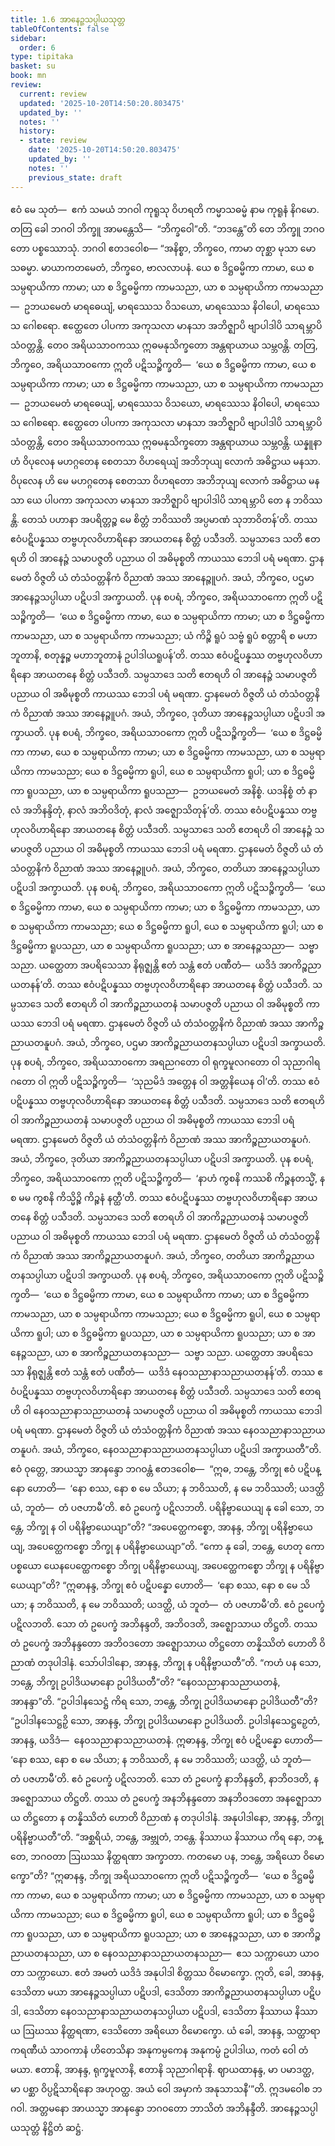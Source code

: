 ```yaml
---
title: 1.6 အာနေဉ္ဇသပ္ပါယသုတ္တ
tableOfContents: false
sidebar:
  order: 6
type: tipitaka
basket: su
book: mn
review:
  current: review
  updated: '2025-10-20T14:50:20.803475'
  updated_by: ''
  notes: ''
  history:
  - state: review
    date: '2025-10-20T14:50:20.803475'
    updated_by: ''
    notes: ''
    previous_state: draft
---
```



<DynamicBreadcrumb />


<ReviewStatus review={frontmatter.review} showDetails={true} />

<HypothesisAnnotation frontmatter={frontmatter} />

<Division number="66" book="mn" e="ch" v="24" p="133">

<Paragraph number="137" book="mn">
ဧဝံ မေ သုတံ—  ဧကံ သမယံ ဘဂဝါ ကုရူသု ဝိဟရတိ ကမ္မာသဓမ္မံ နာမ ကုရူနံ နိဂမော. တတြ ခေါ ဘဂဝါ ဘိက္ခူ အာမန္တေသိ—  “ဘိက္ခဝေါ”တိ. “ဘဒန္တေ”တိ တေ ဘိက္ခူ ဘဂဝတော ပစ္စဿောသုံ. ဘဂဝါ ဧတဒဝေါစ—
</Paragraph>

<Paragraph number="138" book="mn">
“အနိစ္စာ, ဘိက္ခဝေ, ကာမာ တုစ္ဆာ မုသာ မောသဓမ္မာ. မာယာကတမေတံ, ဘိက္ခဝေ, ဗာလလာပနံ. ယေ စ ဒိဋ္ဌဓမ္မိကာ ကာမာ, ယေ စ သမ္ပရာယိကာ ကာမာ; ယာ စ ဒိဋ္ဌဓမ္မိကာ ကာမသညာ, ယာ စ သမ္ပရာယိကာ ကာမသညာ—  ဥဘယမေတံ မာရဓေယျံ, မာရဿေသ ဝိသယော, မာရဿေသ နိဝါပေါ, မာရဿေသ ဂေါစရော. ဧတ္ထေတေ ပါပကာ အကုသလာ မာနသာ အဘိဇ္ဈာပိ ဗျာပါဒါပိ သာရမ္ဘာပိ သံဝတ္တန္တိ. တေဝ အရိယသာဝကဿ ဣဓမနုသိက္ခတော အန္တရာယာယ သမ္ဘဝန္တိ. တတြ, ဘိက္ခဝေ, အရိယသာဝကော ဣတိ ပဋိသဉ္စိက္ခတိ—  ‘ယေ စ ဒိဋ္ဌဓမ္မိကာ ကာမာ, ယေ စ သမ္ပရာယိကာ ကာမာ; ယာ စ ဒိဋ္ဌဓမ္မိကာ ကာမသညာ, ယာ စ သမ္ပရာယိကာ ကာမသညာ—  ဥဘယမေတံ မာရဓေယျံ, မာရဿေသ ဝိသယော, မာရဿေသ နိဝါပေါ, မာရဿေသ ဂေါစရော. ဧတ္ထေတေ ပါပကာ အကုသလာ မာနသာ အဘိဇ္ဈာပိ ဗျာပါဒါပိ သာရမ္ဘာပိ သံဝတ္တန္တိ, တေဝ အရိယသာဝကဿ ဣဓမနုသိက္ခတော အန္တရာယာယ သမ္ဘဝန္တိ. ယန္နူနာဟံ ဝိပုလေန မဟဂ္ဂတေန စေတသာ ဝိဟရေယျံ အဘိဘုယျ လောကံ အဓိဋ္ဌာယ မနသာ. ဝိပုလေန ဟိ မေ မဟဂ္ဂတေန စေတသာ ဝိဟရတော အဘိဘုယျ လောကံ အဓိဋ္ဌာယ မနသာ ယေ ပါပကာ အကုသလာ မာနသာ အဘိဇ္ဈာပိ ဗျာပါဒါပိ သာရမ္ဘာပိ တေ န ဘဝိဿန္တိ. တေသံ ပဟာနာ အပရိတ္တဉ္စ မေ စိတ္တံ ဘဝိဿတိ အပ္ပမာဏံ သုဘာဝိတန်’တိ. တဿ ဧဝံပဋိပန္နဿ တဗ္ဗဟုလဝိဟာရိနော အာယတနေ စိတ္တံ ပသီဒတိ. သမ္ပသာဒေ သတိ ဧတရဟိ ဝါ အာနေဉ္ဇံ သမာပဇ္ဇတိ ပညာယ ဝါ အဓိမုစ္စတိ ကာယဿ ဘေဒါ ပရံ မရဏာ. ဌာနမေတံ ဝိဇ္ဇတိ ယံ တံသံဝတ္တနိကံ ဝိညာဏံ အဿ အာနေဉ္ဇူပဂံ. အယံ, ဘိက္ခဝေ, ပဌမာ အာနေဉ္ဇသပ္ပါယာ ပဋိပဒါ အက္ခာယတိ.
</Paragraph>

</Division>
<Division number="67" book="mn" e="ch" v="24" p="134">

<Paragraph number="139" book="mn">
ပုန စပရံ, ဘိက္ခဝေ, အရိယသာဝကော ဣတိ ပဋိသဉ္စိက္ခတိ—  ‘ယေ စ ဒိဋ္ဌဓမ္မိကာ ကာမာ, ယေ စ သမ္ပရာယိကာ ကာမာ; ယာ စ ဒိဋ္ဌဓမ္မိကာ ကာမသညာ, ယာ စ သမ္ပရာယိကာ ကာမသညာ; ယံ ကိဉ္စိ ရူပံ သဗ္ဗံ ရူပံ စတ္တာရိ စ မဟာဘူတာနိ, စတုန္နဉ္စ မဟာဘူတာနံ ဥပါဒါယရူပန်’တိ. တဿ ဧဝံပဋိပန္နဿ တဗ္ဗဟုလဝိဟာရိနော အာယတနေ စိတ္တံ ပသီဒတိ. သမ္ပသာဒေ သတိ ဧတရဟိ ဝါ အာနေဉ္ဇံ သမာပဇ္ဇတိ ပညာယ ဝါ အဓိမုစ္စတိ ကာယဿ ဘေဒါ ပရံ မရဏာ. ဌာနမေတံ ဝိဇ္ဇတိ ယံ တံသံဝတ္တနိကံ ဝိညာဏံ အဿ အာနေဉ္ဇူပဂံ. အယံ, ဘိက္ခဝေ, ဒုတိယာ အာနေဉ္ဇသပ္ပါယာ ပဋိပဒါ အက္ခာယတိ.
</Paragraph>

<Paragraph number="140" book="mn">
ပုန စပရံ, ဘိက္ခဝေ, အရိယသာဝကော ဣတိ ပဋိသဉ္စိက္ခတိ—  ‘ယေ စ ဒိဋ္ဌဓမ္မိကာ ကာမာ, ယေ စ သမ္ပရာယိကာ ကာမာ; ယာ စ ဒိဋ္ဌဓမ္မိကာ ကာမသညာ, ယာ စ သမ္ပရာယိကာ ကာမသညာ; ယေ စ ဒိဋ္ဌဓမ္မိကာ ရူပါ, ယေ စ သမ္ပရာယိကာ ရူပါ; ယာ စ ဒိဋ္ဌဓမ္မိကာ ရူပသညာ, ယာ စ သမ္ပရာယိကာ ရူပသညာ—  ဥဘယမေတံ အနိစ္စံ. ယဒနိစ္စံ တံ နာလံ အဘိနန္ဒိတုံ, နာလံ အဘိဝဒိတုံ, နာလံ အဇ္ဈောသိတုန်’တိ. တဿ ဧဝံပဋိပန္နဿ တဗ္ဗဟုလဝိဟာရိနော အာယတနေ စိတ္တံ ပသီဒတိ. သမ္ပသာဒေ သတိ ဧတရဟိ ဝါ အာနေဉ္ဇံ သမာပဇ္ဇတိ ပညာယ ဝါ အဓိမုစ္စတိ ကာယဿ ဘေဒါ ပရံ မရဏာ. ဌာနမေတံ ဝိဇ္ဇတိ ယံ တံသံဝတ္တနိကံ ဝိညာဏံ အဿ အာနေဉ္ဇူပဂံ. အယံ, ဘိက္ခဝေ, တတိယာ အာနေဉ္ဇသပ္ပါယာ ပဋိပဒါ အက္ခာယတိ.
</Paragraph>

</Division>
<Division number="68" book="mn" e="ch" v="24" p="135">

<Paragraph number="141" book="mn">
ပုန စပရံ, ဘိက္ခဝေ, အရိယသာဝကော ဣတိ ပဋိသဉ္စိက္ခတိ—  ‘ယေ စ ဒိဋ္ဌဓမ္မိကာ ကာမာ, ယေ စ သမ္ပရာယိကာ ကာမာ; ယာ စ ဒိဋ္ဌဓမ္မိကာ ကာမသညာ, ယာ စ သမ္ပရာယိကာ ကာမသညာ; ယေ စ ဒိဋ္ဌဓမ္မိကာ ရူပါ, ယေ စ သမ္ပရာယိကာ ရူပါ; ယာ စ ဒိဋ္ဌဓမ္မိကာ ရူပသညာ, ယာ စ သမ္ပရာယိကာ ရူပသညာ; ယာ စ အာနေဉ္ဇသညာ—  သဗ္ဗာ သညာ. ယတ္ထေတာ အပရိသေသာ နိရုဇ္ဈန္တိ ဧတံ သန္တံ ဧတံ ပဏီတံ—  ယဒိဒံ အာကိဉ္စညာယတနန်’တိ. တဿ ဧဝံပဋိပန္နဿ တဗ္ဗဟုလဝိဟာရိနော အာယတနေ စိတ္တံ ပသီဒတိ. သမ္ပသာဒေ သတိ ဧတရဟိ ဝါ အာကိဉ္စညာယတနံ သမာပဇ္ဇတိ ပညာယ ဝါ အဓိမုစ္စတိ ကာယဿ ဘေဒါ ပရံ မရဏာ. ဌာနမေတံ ဝိဇ္ဇတိ ယံ တံသံဝတ္တနိကံ ဝိညာဏံ အဿ အာကိဉ္စညာယတနူပဂံ. အယံ, ဘိက္ခဝေ, ပဌမာ အာကိဉ္စညာယတနသပ္ပါယာ ပဋိပဒါ အက္ခာယတိ.
</Paragraph>

</Division>
<Division number="69" book="mn" e="ch" v="24" p="136">

<Paragraph number="142" book="mn">
ပုန စပရံ, ဘိက္ခဝေ, အရိယသာဝကော အရညဂတော ဝါ ရုက္ခမူလဂတော ဝါ သုညာဂါရဂတော ဝါ ဣတိ ပဋိသဉ္စိက္ခတိ—  ‘သုညမိဒံ အတ္တေန ဝါ အတ္တနိယေန ဝါ’တိ. တဿ ဧဝံပဋိပန္နဿ တဗ္ဗဟုလဝိဟာရိနော အာယတနေ စိတ္တံ ပသီဒတိ. သမ္ပသာဒေ သတိ ဧတရဟိ ဝါ အာကိဉ္စညာယတနံ သမာပဇ္ဇတိ ပညာယ ဝါ အဓိမုစ္စတိ ကာယဿ ဘေဒါ ပရံ မရဏာ. ဌာနမေတံ ဝိဇ္ဇတိ ယံ တံသံဝတ္တနိကံ ဝိညာဏံ အဿ အာကိဉ္စညာယတနူပဂံ. အယံ, ဘိက္ခဝေ, ဒုတိယာ အာကိဉ္စညာယတနသပ္ပါယာ ပဋိပဒါ အက္ခာယတိ.
</Paragraph>

</Division>
<Division number="70" book="mn" e="ch" v="24" p="140">

<Paragraph number="143" book="mn">
ပုန စပရံ, ဘိက္ခဝေ, အရိယသာဝကော ဣတိ ပဋိသဉ္စိက္ခတိ—  ‘နာဟံ ကွစနိ ကဿစိ ကိဉ္စနတသ္မိံ, န စ မမ ကွစနိ ကိသ္မိဉ္စိ ကိဉ္စနံ နတ္ထီ’တိ. တဿ ဧဝံပဋိပန္နဿ တဗ္ဗဟုလဝိဟာရိနော အာယတနေ စိတ္တံ ပသီဒတိ. သမ္ပသာဒေ သတိ ဧတရဟိ ဝါ အာကိဉ္စညာယတနံ သမာပဇ္ဇတိ ပညာယ ဝါ အဓိမုစ္စတိ ကာယဿ ဘေဒါ ပရံ မရဏာ. ဌာနမေတံ ဝိဇ္ဇတိ ယံ တံသံဝတ္တနိကံ ဝိညာဏံ အဿ အာကိဉ္စညာယတနူပဂံ. အယံ, ဘိက္ခဝေ, တတိယာ အာကိဉ္စညာယတနသပ္ပါယာ ပဋိပဒါ အက္ခာယတိ.
</Paragraph>

<Paragraph number="144" book="mn">
ပုန စပရံ, ဘိက္ခဝေ, အရိယသာဝကော ဣတိ ပဋိသဉ္စိက္ခတိ—  ‘ယေ စ ဒိဋ္ဌဓမ္မိကာ ကာမာ, ယေ စ သမ္ပရာယိကာ ကာမာ; ယာ စ ဒိဋ္ဌဓမ္မိကာ ကာမသညာ, ယာ စ သမ္ပရာယိကာ ကာမသညာ; ယေ စ ဒိဋ္ဌဓမ္မိကာ ရူပါ, ယေ စ သမ္ပရာယိကာ ရူပါ; ယာ စ ဒိဋ္ဌဓမ္မိကာ ရူပသညာ, ယာ စ သမ္ပရာယိကာ ရူပသညာ; ယာ စ အာနေဉ္ဇသညာ, ယာ စ အာကိဉ္စညာယတနသညာ—  သဗ္ဗာ သညာ. ယတ္ထေတာ အပရိသေသာ နိရုဇ္ဈန္တိ ဧတံ သန္တံ ဧတံ ပဏီတံ—  ယဒိဒံ နေဝသညာနာသညာယတနန်’တိ. တဿ ဧဝံပဋိပန္နဿ တဗ္ဗဟုလဝိဟာရိနော အာယတနေ စိတ္တံ ပသီဒတိ. သမ္ပသာဒေ သတိ ဧတရဟိ ဝါ နေဝသညာနာသညာယတနံ သမာပဇ္ဇတိ ပညာယ ဝါ အဓိမုစ္စတိ ကာယဿ ဘေဒါ ပရံ မရဏာ. ဌာနမေတံ ဝိဇ္ဇတိ ယံ တံသံဝတ္တနိကံ ဝိညာဏံ အဿ နေဝသညာနာသညာယတနူပဂံ. အယံ, ဘိက္ခဝေ, နေဝသညာနာသညာယတနသပ္ပါယာ ပဋိပဒါ အက္ခာယတီ”တိ.
</Paragraph>

</Division>
<Division number="71" book="mn" e="ch" v="24" p="141">

<Paragraph number="145" book="mn">
ဧဝံ ဝုတ္တေ, အာယသ္မာ အာနန္ဒော ဘဂဝန္တံ ဧတဒဝေါစ—  “ဣဓ, ဘန္တေ, ဘိက္ခု ဧဝံ ပဋိပန္နော ဟောတိ—  ‘နော စဿ, နော စ မေ သိယာ; န ဘဝိဿတိ, န မေ ဘဝိဿတိ; ယဒတ္ထိ ယံ, ဘူတံ—  တံ ပဇဟာမီ’တိ. ဧဝံ ဥပေက္ခံ ပဋိလဘတိ. ပရိနိဗ္ဗာယေယျ နု ခေါ သော, ဘန္တေ, ဘိက္ခု န ဝါ ပရိနိဗ္ဗာယေယျာ”တိ? “အပေတ္ထေကစ္စော, အာနန္ဒ, ဘိက္ခု ပရိနိဗ္ဗာယေယျ, အပေတ္ထေကစ္စော ဘိက္ခု န ပရိနိဗ္ဗာယေယျာ”တိ. “ကော နု ခေါ, ဘန္တေ, ဟေတု ကော ပစ္စယော ယေနပေတ္ထေကစ္စော ဘိက္ခု ပရိနိဗ္ဗာယေယျ, အပေတ္ထေကစ္စော ဘိက္ခု န ပရိနိဗ္ဗာယေယျာ”တိ? “ဣဓာနန္ဒ, ဘိက္ခု ဧဝံ ပဋိပန္နော ဟောတိ—  ‘နော စဿ, နော စ မေ သိယာ; န ဘဝိဿတိ, န မေ ဘဝိဿတိ; ယဒတ္ထိ, ယံ ဘူတံ—  တံ ပဇဟာမီ’တိ. ဧဝံ ဥပေက္ခံ ပဋိလဘတိ. သော တံ ဥပေက္ခံ အဘိနန္ဒတိ, အဘိဝဒတိ, အဇ္ဈောသာယ တိဋ္ဌတိ. တဿ တံ ဥပေက္ခံ အဘိနန္ဒတော အဘိဝဒတော အဇ္ဈောသာယ တိဋ္ဌတော တန္နိဿိတံ ဟောတိ ဝိညာဏံ တဒုပါဒါနံ. သော်ပါဒါနော, အာနန္ဒ, ဘိက္ခု န ပရိနိဗ္ဗာယတီ”တိ. “ကဟံ ပန သော, ဘန္တေ, ဘိက္ခု ဥပါဒိယမာနော ဥပါဒိယတီ”တိ? “နေဝသညာနာသညာယတနံ, အာနန္ဒာ”တိ. “ဥပါဒါနသေဋ္ဌံ ကိရ သော, ဘန္တေ, ဘိက္ခု ဥပါဒိယမာနော ဥပါဒိယတီ”တိ? “ဥပါဒါနသေဋ္ဌဉှိ သော, အာနန္ဒ, ဘိက္ခု ဥပါဒိယမာနော ဥပါဒိယတိ. ဥပါဒါနသေဋ္ဌဉှေတံ, အာနန္ဒ, ယဒိဒံ—  နေဝသညာနာသညာယတနံ.
</Paragraph>

</Division>
<Division number="72" book="mn" e="ch" v="24" p="141">

<Paragraph number="146" book="mn">
ဣဓာနန္ဒ, ဘိက္ခု ဧဝံ ပဋိပန္နော ဟောတိ—  ‘နော စဿ, နော စ မေ သိယာ; န ဘဝိဿတိ, န မေ ဘဝိဿတိ; ယဒတ္ထိ, ယံ ဘူတံ—  တံ ပဇဟာမီ’တိ. ဧဝံ ဥပေက္ခံ ပဋိလဘတိ. သော တံ ဥပေက္ခံ နာဘိနန္ဒတိ, နာဘိဝဒတိ, န အဇ္ဈောသာယ တိဋ္ဌတိ. တဿ တံ ဥပေက္ခံ အနဘိနန္ဒတော အနဘိဝဒတော အနဇ္ဈောသာယ တိဋ္ဌတော န တန္နိဿိတံ ဟောတိ ဝိညာဏံ န တဒုပါဒါနံ. အနုပါဒါနော, အာနန္ဒ, ဘိက္ခု ပရိနိဗ္ဗာယတီ”တိ.
</Paragraph>

</Division>
<Division number="73" book="mn" e="ch" v="24" p="143">

<Paragraph number="147" book="mn">
“အစ္ဆရိယံ, ဘန္တေ, အဗ္ဘုတံ, ဘန္တေ. နိဿာယ နိဿာယ ကိရ နော, ဘန္တေ, ဘဂဝတာ ဩဃဿ နိတ္ထရဏာ အက္ခာတာ. ကတမော ပန, ဘန္တေ, အရိယော ဝိမောက္ခော”တိ? “ဣဓာနန္ဒ, ဘိက္ခု အရိယသာဝကော ဣတိ ပဋိသဉ္စိက္ခတိ—  ‘ယေ စ ဒိဋ္ဌဓမ္မိကာ ကာမာ, ယေ စ သမ္ပရာယိကာ ကာမာ; ယာ စ ဒိဋ္ဌဓမ္မိကာ ကာမသညာ, ယာ စ သမ္ပရာယိကာ ကာမသညာ; ယေ စ ဒိဋ္ဌဓမ္မိကာ ရူပါ, ယေ စ သမ္ပရာယိကာ ရူပါ; ယာ စ ဒိဋ္ဌဓမ္မိကာ ရူပသညာ, ယာ စ သမ္ပရာယိကာ ရူပသညာ; ယာ စ အာနေဉ္ဇသညာ, ယာ စ အာကိဉ္စညာယတနသညာ, ယာ စ နေဝသညာနာသညာယတနသညာ—  ဧသ သက္ကာယော ယာဝတာ သက္ကာယော. ဧတံ အမတံ ယဒိဒံ အနုပါဒါ စိတ္တဿ ဝိမောက္ခော. ဣတိ, ခေါ, အာနန္ဒ, ဒေသိတာ မယာ အာနေဉ္ဇသပ္ပါယာ ပဋိပဒါ, ဒေသိတာ အာကိဉ္စညာယတနသပ္ပါယာ ပဋိပဒါ, ဒေသိတာ နေဝသညာနာသညာယတနသပ္ပါယာ ပဋိပဒါ, ဒေသိတာ နိဿာယ နိဿာယ ဩဃဿ နိတ္ထရဏာ, ဒေသိတော အရိယော ဝိမောက္ခော. ယံ ခေါ, အာနန္ဒ, သတ္ထာရာ ကရဏီယံ သာဝကာနံ ဟိတေသိနာ အနုကမ္ပကေန အနုကမ္ပံ ဥပါဒါယ, ကတံ ဝေါ တံ မယာ. ဧတာနိ, အာနန္ဒ, ရုက္ခမူလာနိ, ဧတာနိ သုညာဂါရာနိ. ဈာယထာနန္ဒ, မာ ပမာဒတ္ထ, မာ ပစ္ဆာ ဝိပ္ပဋိသာရိနော အဟုဝတ္ထ. အယံ ဝေါ အမှာကံ အနုသာသနီ’”တိ.
</Paragraph>

<Paragraph number="148" book="mn">
ဣဒမဝေါစ ဘဂဝါ. အတ္တမနော အာယသ္မာ အာနန္ဒော ဘဂဝတော ဘာသိတံ အဘိနန္ဒီတိ.

</Paragraph>
</Division>

<Paragraph number="149" type="center" book="mn">
အာနေဉ္ဇသပ္ပါယသုတ္တံ နိဋ္ဌိတံ ဆဋ္ဌံ.
</Paragraph>